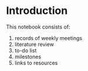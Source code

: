 # Introduction

This notebook consists of:

1. records of weekly meetings
2. literature review
3. to-do list
4. milestones
5. links to resources
